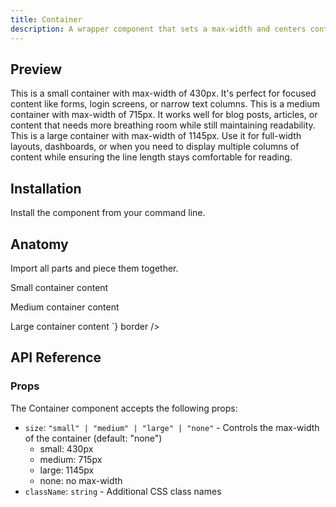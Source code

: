 ```yaml
---
title: Container
description: A wrapper component that sets a max-width and centers content horizontally.
---
```


## Preview

<Preview>
  <Flex style={{ flexDirection: "column", gap: "8px" }}>
    <Container size="small">
      <Text>
        This is a small container with max-width of 430px. It's perfect for
        focused content like forms, login screens, or narrow text columns.
      </Text>
    </Container>
    <Container size="medium">
      <Text>
        This is a medium container with max-width of 715px. It works well for
        blog posts, articles, or content that needs more breathing room while
        still maintaining readability.
      </Text>
    </Container>
    <Container size="large">
      <Text>
        This is a large container with max-width of 1145px. Use it for
        full-width layouts, dashboards, or when you need to display multiple
        columns of content while ensuring the line length stays comfortable for
        reading.
      </Text>
    </Container>
  </Flex>
</Preview>

## Installation

Install the component from your command line.

<LiveProvider>
  <LiveEditor code={`npm install @raystack/apsara`} border />
</LiveProvider>

## Anatomy

Import all parts and piece them together.

<LiveProvider>
    <LiveEditor code={`

<Container size="small">Small container content</Container>

<Container size="medium">Medium container content</Container>

<Container size="large">
  Large container content
</Container>
`} border />
</LiveProvider>

## API Reference

### Props

The Container component accepts the following props:

- `size`: `"small" | "medium" | "large" | "none"` - Controls the max-width of the container (default: "none")
  - small: 430px
  - medium: 715px
  - large: 1145px
  - none: no max-width
- `className`: `string` - Additional CSS class names
